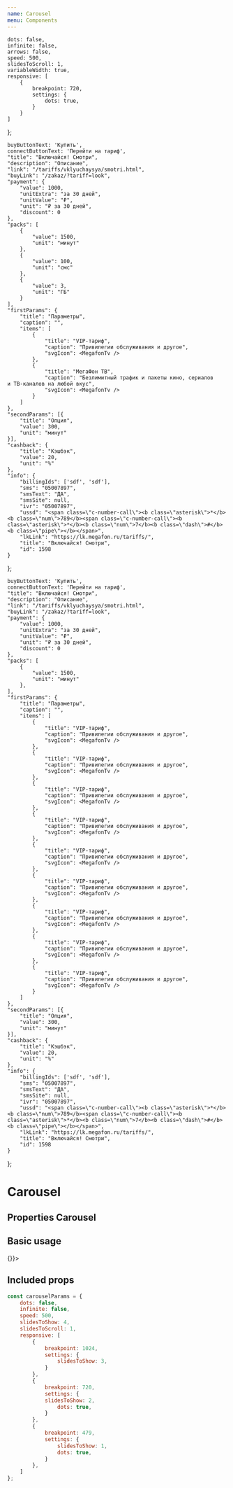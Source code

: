```yaml
---
name: Carousel
menu: Components
---
```




    dots: false,
    infinite: false,
    arrows: false,
    speed: 500,
    slidesToScroll: 1,
    variableWidth: true,
    responsive: [
        {
            breakpoint: 720,
            settings: {
                dots: true,
            }
        }
    ]
};

    buyButtonText: 'Купить',
    connectButtonText: 'Перейти на тариф',
    "title": "Включайся! Смотри",
    "description": "Описание",
    "link": "/tariffs/vklyuchaysya/smotri.html",
    "buyLink": "/zakaz/?tariff=look",
    "payment": {
        "value": 1000,
        "unitExtra": "за 30 дней",
        "unitValue": "₽",
        "unit": "₽ за 30 дней",
        "discount": 0
    },
    "packs": [
        {
            "value": 1500,
            "unit": "минут"
        },
        {
            "value": 100,
            "unit": "смс"
        },
        {
            "value": 3,
            "unit": "ГБ"
        }
    ],
    "firstParams": {
        "title": "Параметры",
        "caption": "",
        "items": [
            {
                "title": "VIP-тариф",
                "caption": "Привилегии обслуживания и другое",
                "svgIcon": <MegafonTv />
            },
            {
                "title": "МегаФон ТВ",
                "caption": "Безлимитный трафик и пакеты кино, сериалов и ТВ-каналов на любой вкус",
                "svgIcon": <MegafonTv />
            }
        ]
    },
    "secondParams": [{
        "title": "Опция",
        "value": 300,
        "unit": "минут"
    }],
    "cashback": {
        "title": "Кэшбэк",
        "value": 20,
        "unit": "%"
    },
    "info": {
        "billingIds": ['sdf', 'sdf'],
        "sms": "05007897",
        "smsText": "ДА",
        "smsSite": null,
        "ivr": "05007897",
        "ussd": "<span class=\"c-number-call\"><b class=\"asterisk\">*</b><b class=\"num\">789</b><span class=\"c-number-call\"><b class=\"asterisk\">*</b><b class=\"num\">7</b><b class=\"dash\">#</b><b class=\"pipe\"></b></span>",
        "lkLink": "https://lk.megafon.ru/tariffs/",
        "title": "Включайся! Смотри",
        "id": 1598
    }
};

    buyButtonText: 'Купить',
    connectButtonText: 'Перейти на тариф',
    "title": "Включайся! Смотри",
    "description": "Описание",
    "link": "/tariffs/vklyuchaysya/smotri.html",
    "buyLink": "/zakaz/?tariff=look",
    "payment": {
        "value": 1000,
        "unitExtra": "за 30 дней",
        "unitValue": "₽",
        "unit": "₽ за 30 дней",
        "discount": 0
    },
    "packs": [
        {
            "value": 1500,
            "unit": "минут"
        },
    ],
    "firstParams": {
        "title": "Параметры",
        "caption": "",
        "items": [
            {
                "title": "VIP-тариф",
                "caption": "Привилегии обслуживания и другое",
                "svgIcon": <MegafonTv />
            },
            {
                "title": "VIP-тариф",
                "caption": "Привилегии обслуживания и другое",
                "svgIcon": <MegafonTv />
            },
            {
                "title": "VIP-тариф",
                "caption": "Привилегии обслуживания и другое",
                "svgIcon": <MegafonTv />
            },
            {
                "title": "VIP-тариф",
                "caption": "Привилегии обслуживания и другое",
                "svgIcon": <MegafonTv />
            },
            {
                "title": "VIP-тариф",
                "caption": "Привилегии обслуживания и другое",
                "svgIcon": <MegafonTv />
            },
            {
                "title": "VIP-тариф",
                "caption": "Привилегии обслуживания и другое",
                "svgIcon": <MegafonTv />
            },
            {
                "title": "VIP-тариф",
                "caption": "Привилегии обслуживания и другое",
                "svgIcon": <MegafonTv />
            },
            {
                "title": "VIP-тариф",
                "caption": "Привилегии обслуживания и другое",
                "svgIcon": <MegafonTv />
            },
            {
                "title": "VIP-тариф",
                "caption": "Привилегии обслуживания и другое",
                "svgIcon": <MegafonTv />
            }
        ]
    },
    "secondParams": [{
        "title": "Опция",
        "value": 300,
        "unit": "минут"
    }],
    "cashback": {
        "title": "Кэшбэк",
        "value": 20,
        "unit": "%"
    },
    "info": {
        "billingIds": ['sdf', 'sdf'],
        "sms": "05007897",
        "smsText": "ДА",
        "smsSite": null,
        "ivr": "05007897",
        "ussd": "<span class=\"c-number-call\"><b class=\"asterisk\">*</b><b class=\"num\">789</b><span class=\"c-number-call\"><b class=\"asterisk\">*</b><b class=\"num\">7</b><b class=\"dash\">#</b><b class=\"pipe\"></b></span>",
        "lkLink": "https://lk.megafon.ru/tariffs/",
        "title": "Включайся! Смотри",
        "id": 1598
    }
};

# Carousel

## Properties Carousel
<PropsTable of={Carousel} />

## Basic usage

<Playground wrapper={Wrapper}>
    <Carousel options={carouselParams} onClickNext={() => {}}>
        <div style={{ width: 260 }}>
            <ProductTileRest {...tariff} />
        </div>
        <div style={{ width: 260 }}>
            <ProductTileRest {...tariff2} />
        </div>
        <div style={{ width: 260 }}>
            <ProductTileRest {...tariff} />
        </div>
        <div style={{ width: 260 }}>
            <ProductTileRest {...tariff} />
        </div>
        <div style={{ width: 260 }}>
            <ProductTileRest {...tariff} />
        </div>
        <div style={{ width: 260 }}>
            <ProductTileRest {...tariff} />
        </div>
        <div style={{ width: 260 }}>
            <ProductTileRest {...tariff} />
        </div>
        <div style={{ width: 260 }}>
            <ProductTileRest {...tariff} />
        </div>
        <div style={{ width: 260 }}>
            <ProductTileRest {...tariff} />
        </div>
    </Carousel>
</Playground>

## Included props

``` javascript
const carouselParams = {
    dots: false,
    infinite: false,
    speed: 500,
    slidesToShow: 4,
    slidesToScroll: 1,
    responsive: [
        {
            breakpoint: 1024,
            settings: {
                slidesToShow: 3,
            }
        },
        {
            breakpoint: 720,
            settings: {
            slidesToShow: 2,
                dots: true,
            }
        },
        {
            breakpoint: 479,
            settings: {
                slidesToShow: 1,
                dots: true,
            }
        },
    ]
};
```
